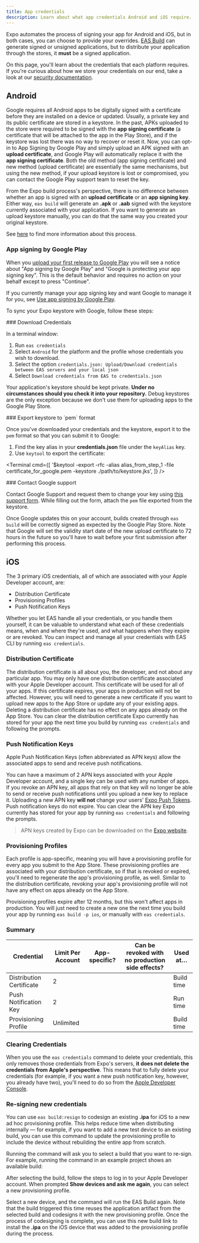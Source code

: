 ```yaml
---
title: App credentials
description: Learn about what app credentials Android and iOS require.
---
```



Expo automates the process of signing your app for Android and iOS, but in both cases, you can choose to provide your overrides. [EAS Build](/build/introduction) can generate signed or unsigned applications, but to distribute your application through the stores, it **must** be a signed application.

On this page, you'll learn about the credentials that each platform requires. If you're curious about how we store your credentials on our end, take a look at our [security documentation](/app-signing/security).

## Android

Google requires all Android apps to be digitally signed with a certificate before they are installed on a device or updated. Usually,
a private key and its public certificate are stored in a keystore. In the past, APKs uploaded to the store were required to be signed with
the **app signing certificate** (a certificate that will be attached to the app in the Play Store), and if the keystore was lost there was no way to
recover or reset it. Now, you can opt-in to App Signing by Google Play and simply upload an APK signed with an **upload certificate**, and Google Play will automatically replace it with the **app signing certificate**. Both the old method (app signing certificate) and new method (upload certificate) are essentially the same mechanisms, but using the new method, if your upload keystore is lost or compromised, you can contact the Google Play support team to reset the key.

From the Expo build process's perspective, there is no difference between whether an app is signed with an **upload certificate** or an **app signing key**. Either way, `eas build` will generate an **.apk** or **.aab** signed with the keystore currently associated with your application. If you want to generate an upload keystore manually, you can do that the same way you created your original keystore.

See [here](https://developer.android.com/studio/publish/app-signing) to find more information about this process.

### App signing by Google Play

When you [upload your first release to Google Play](https://expo.fyi/first-android-submission) you will see a notice about "App signing by Google Play" and "Google is protecting your app signing key". This is the default behavior and requires no action on your behalf except to press "Continue".

If you currently manage your app signing key and want Google to manage it for you, see [Use app signing by Google Play](https://support.google.com/googleplay/android-developer/answer/9842756).

<Collapsible summary="Lost your keystore? Learn how to reset your upload key on Google Play">

To sync your Expo keystore with Google, follow these steps:

<Step label="1">
### Download Credentials

In a terminal window:

1. Run `eas credentials`
2. Select `Android` for the platform and the profile whose credentials you wish to download.
3. Select the option `credentials.json: Upload/Download credentials between EAS servers and your local json`
4. Select `Download credentials from EAS to credentials.json`

Your application's keystore should be kept private. **Under no circumstances should you check it into your repository.** Debug keystores are the only exception because we don't use them for uploading apps to the Google Play Store.

</Step>

<Step label="2">
### Export keystore to `pem` format

Once you've downloaded your credentials and the keystore, export it to the `pem` format so that you can submit it to Google:

1. Find the key alias in your **credentials.json** file under the `keyAlias` key.
2. Use `keytool` to export the certificate:

<Terminal
  cmd={[
    '$keytool -export -rfc -alias alias_from_step_1 -file certificate_for_google.pem -keystore ./path/to/keystore.jks',
  ]}
/>

</Step>

<Step label="3">
### Contact Google support

Contact Google Support and request them to change your key using [this support form](https://support.google.com/googleplay/android-developer/contact/key). While filling out the form, attach the `pem` file exported from the keystore.

Once Google updates this on your account, builds created through `eas build` will be correctly signed as expected by the Google Play Store. Note that Google will set the validity start date of the new upload certificate to 72 hours in the future so you'll have to wait before your first submission after performing this process.

</Step>

</Collapsible>

## iOS

The 3 primary iOS credentials, all of which are associated with your Apple Developer account, are:

- Distribution Certificate
- Provisioning Profiles
- Push Notification Keys

Whether you let EAS handle all your credentials, or you handle them yourself, it can be valuable to understand what each of these credentials means, when and where they're used, and what happens when they expire or are revoked. You can inspect and manage all your credentials with EAS CLI by running `eas credentials`.

### Distribution Certificate

The distribution certificate is all about you, the developer, and not about any particular app. You may only have one distribution certificate associated with your Apple Developer account.
This certificate will be used for all of your apps. If this certificate expires, your apps in production will not be affected. However, you will need to generate a new certificate if you want to upload new apps to the App Store or update any of your existing apps. Deleting a distribution certificate has no effect on any apps already on the App Store. You can clear the distribution certificate Expo currently has stored for your app the next time you build by running `eas credentials` and following the prompts.

### Push Notification Keys

Apple Push Notification Keys (often abbreviated as APN keys) allow the associated apps to send and receive push notifications.

You can have a maximum of 2 APN keys associated with your Apple Developer account, and a single key can be used with any number of apps. If you revoke an APN key, all apps that rely on that key will no longer be able to send or receive push notifications until you upload a new key to replace it. Uploading a new APN key **will not** change your users' [Expo Push Tokens](/versions/latest/sdk/notifications#notificationsgetexpopushtokenasync). Push notification keys do not expire. You can clear the APN key Expo currently has stored for your app by running `eas credentials` and following the prompts.

> APN keys created by Expo can be downloaded on the [Expo website](https://expo.dev/accounts/[account]/settings/credentials).

### Provisioning Profiles

Each profile is app-specific, meaning you will have a provisioning profile for every app you submit to the App Store. These provisioning profiles are associated with your distribution certificate, so if that is revoked or expired, you'll need to regenerate the app's provisioning profile, as well. Similar to the distribution certificate, revoking your app's provisioning profile will not have any effect on apps already on the App Store.

Provisioning profiles expire after 12 months, but this won't affect apps in production. You will just need to create a new one the next time you build your app by running `eas build -p ios`, or manually with `eas credentials`.

### Summary

| Credential               | Limit Per Account | App-specific? | Can be revoked with no production side effects? | Used at…   |
| ------------------------ | ----------------- | ------------- | ----------------------------------------------- | ---------- |
| Distribution Certificate | 2                 | <NoIcon />    | <YesIcon />                                     | Build time |
| Push Notification Key    | 2                 | <NoIcon />    | <NoIcon />                                      | Run time   |
| Provisioning Profile     | Unlimited         | <YesIcon />   | <YesIcon />                                     | Build time |

### Clearing Credentials

When you use the `eas credentials` command to delete your credentials, this only removes those credentials from Expo's servers, **it does not delete the credentials from Apple's perspective**. This means that to fully delete your credentials (for example, if you want a new push notification key, however, you already have two), you'll need to do so from the [Apple Developer Console](https://developer.apple.com/account/resources/certificates/list).

### Re-signing new credentials

You can use `eas build:resign` to codesign an existing **.ipa** for iOS to a new ad hoc provisioning profile. This helps reduce time when distributing internally &mdash; for example, if you want to add a new test device to an existing build, you can use this command to update the provisioning profile to include the device without rebuilding the entire app from scratch.

Running the command will ask you to select a build that you want to re-sign. For example, running the command in an example project shows an available build:

<ImageSpotlight
  alt="Running eas build:resign command shows a list of available builds in a project."
  src="/static/images/eas-build/eas-build-resign.png"
/>

After selecting the build, follow the steps to log in to your Apple Developer account. When prompted **Show devices and ask me again**, you can select a new provisioning profile.

Select a new device, and the command will run the EAS Build again. Note that the build triggered this time reuses the application artifact from the selected build and codesigns it with the new provisioning profile. Once the process of codesigning is complete, you can use this new build link to install the **.ipa** on the iOS device that was added to the provisioning profile during the process.
